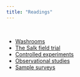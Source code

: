 ```yaml
---
title: "Readings"
---
```


<br>

- [Washrooms](https://www.nytimes.com/2010/09/14/us/14hands.html)
- [The Salk field trial](readings/salk-trial.pdf)
- [Controlled experiments](readings/experiments.pdf)
- [Observational studies](readings/studies.pdf)
- [Sample surveys](readings/surveys.pdf)

